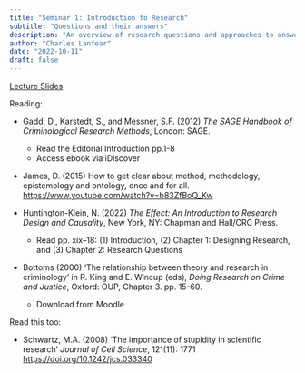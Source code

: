 ```yaml
---
title: "Seminar 1: Introduction to Research"
subtitle: "Questions and their answers"
description: "An overview of research questions and approaches to answering questions in criminology"
author: "Charles Lanfear"
date: "2022-10-11"
draft: false
---
```


[Lecture Slides](https://clanfear.github.io/ioc_iqa/_lectures/1_research-questions/slides_research-questions.html)

Reading:

* Gadd, D., Karstedt, S., and Messner, S.F. (2012) *The SAGE Handbook of Criminological Research Methods*, London: SAGE.
   * Read the Editorial Introduction pp.1-8
   * Access ebook via iDiscover

* James, D. (2015) How to get clear about method, methodology, epistemology and ontology, once and for all. [https://www.youtube.com/watch?v=b83ZfBoQ_Kw]()

* Huntington-Klein, N. (2022) *The Effect: An Introduction to Research Design and Causality*, New York, NY: Chapman and Hall/CRC Press. 
   * Read pp. xix–18: (1) Introduction, (2) Chapter 1: Designing Research, and (3) Chapter 2: Research Questions

* Bottoms (2000) ‘The relationship between theory and research in criminology’ in R. King and E. Wincup (eds), *Doing Research on Crime and Justice*, Oxford: OUP, Chapter 3. pp. 15-60.
   * Download from Moodle

Read this too:

* Schwartz, M.A. (2008) 'The importance of stupidity in scientific research' *Journal of Cell Science*, 121(11): 1771 [https://doi.org/10.1242/jcs.033340](https://doi.org/10.1242/jcs.033340)